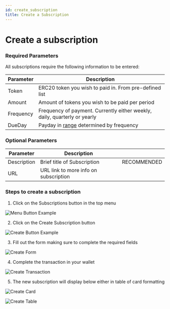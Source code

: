 ```yaml
---
id: create_subscription
title: Create a Subscription
---
```


# Create a subscription

### Required Parameters

All subscriptions require the following information to be entered:

| Parameter | Description |
|---|---|
| Token | ERC20 token you wish to paid in. From pre-defined list |
| Amount | Amount of tokens you wish to be paid per period |
| Frequency | Frequency of payment. Currently either weekly, daily, quarterly or yearly |
| DueDay | Payday in [range](../../../contracts/01-Subscribe/01-subscribe_tech_reference.mdx#time-ranges) determined by frequency | 

### Optional Parameters

| Parameter | Description | |
|---|---|---|
| Description | Brief title of Subscription | RECOMMENDED |
| URL | URL link to more info on subscription | |

### Steps to create a subscription

1. Click on the Subscriptions button in the top menu 

![Menu Button Example](../../../assets/create_2.png)

2. Click on the Create Subscription button

![Create Button Example](../../../assets/create_3.png)

3. Fill out the form making sure to complete the required fields

![Create Form](../../../assets/create_4.png)

4. Complete the transaction in your wallet

![Create Transaction](../../../assets/create_transaction.png)

5. The new subscription will display below either in table of card formatting

![Create Card](../../../assets/create_5.png)

![Create Table](../../../assets/create_6.png)